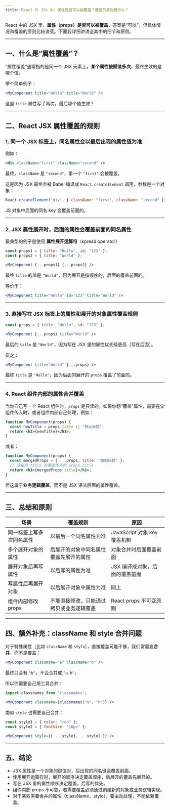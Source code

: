 ```yaml
---
title: React 的 JSX 中，属性是否可以被覆盖？覆盖的原则是什么？
---
```


React 中的 JSX 里，**属性（props）是否可以被覆盖**，答案是“可以”，但具体情况和覆盖的原则比较讲究。下面我详细讲讲这其中的细节和原则。

---

## 一、什么是“属性覆盖”？

“属性覆盖”通常指的是同一个 JSX 元素上，**某个属性被赋值多次**，最终生效的是哪个值。

举个简单例子：

```jsx
<MyComponent title="Hello" title="World" />
```

这里 `title` 属性写了两次，最后哪个值生效？

---

## 二、React JSX 属性覆盖的规则

### 1. 同一个 JSX 标签上，同名属性会以**最后出现的属性值为准**

例如：

```jsx
<div className="first" className="second" />
```

最终，`className` 是 `"second"`，第一个 `"first"` 会被覆盖。

这是因为 JSX 最终会被 Babel 编译成 `React.createElement` 调用，参数是一个对象：

```js
React.createElement('div', { className: "first", className: "second" })
```

JS 对象中后面的同名 key 会覆盖前面的。

---

### 2. JSX 属性展开时，后面的属性会覆盖前面的同名属性

最典型的例子是使用 **属性展开运算符**（spread operator）

```jsx
const props1 = { title: "Hello", id: "123" };
const props2 = { title: "World" };

<MyComponent {...props1} {...props2} />
```

最终 `title` 的值是 `"World"`，因为展开是按顺序的，后面的覆盖前面的。

等价于：

```jsx
<MyComponent title="Hello" id="123" title="World" />
```

---

### 3. 直接写在 JSX 标签上的属性和展开的对象属性覆盖规则

```jsx
const props = { title: "Hello", id: "123" };

<MyComponent {...props} title="World" />
```

最后的 `title` 是 `"World"`，因为写在 JSX 里的属性优先级更高（写在后面）。

反之：

```jsx
<MyComponent title="World" {...props} />
```

最终 `title` 是 `"Hello"`，因为后面的展开的 `props` 覆盖了前面的。

---

### 4. React 组件内部的属性合并覆盖

当你自己写一个 React 组件时，`props` 是只读的。如果你想“覆盖”属性，需要在父组件传入时，或者组件内部自己处理，例如：

```jsx
function MyComponent(props) {
  const newTitle = props.title || "默认标题";
  return <h1>{newTitle}</h1>;
}
```

或者：

```jsx
function MyComponent(props) {
  const mergedProps = { ...props, title: "强制标题" };
  // 这里的 title 会覆盖传入的 props.title
  return <h1>{mergedProps.title}</h1>;
}
```

但这属于**业务逻辑覆盖**，而不是 JSX 语法层面的属性覆盖。

---

## 三、总结和原则

| 场景           | 覆盖规则                 | 原因                     |
| ------------ | -------------------- | ---------------------- |
| 同一标签上写多次同名属性 | 以最后一个同名属性为准          | JavaScript 对象 key 覆盖机制 |
| 多个展开对象的属性    | 后展开的对象中同名属性覆盖先展开的属性  | 对象合并时后面覆盖前面            |
| 展开对象后再写属性    | 以后写的属性为准             | JSX 编译成对象，后面的覆盖前面      |
| 写属性后再展开对象    | 以后展开对象中属性为准          | 同上                     |
| 组件内部修改 props | 不能直接修改，只能通过拷贝或业务逻辑覆盖 | React props 不可变原则      |

---

## 四、额外补充：className 和 style 合并问题

对于特殊属性（比如 `className` 和 `style`），直接覆盖可能不够，我们常需要**合并**，而不是覆盖：

```jsx
<MyComponent className="a" className="b" />
```

最终只会有 `"b"`，不会合并成 `"a b"`。

所以你需要自己用工具合并：

```jsx
import classnames from 'classnames';

<MyComponent className={classnames("a", "b")} />
```

类似 `style` 也需要自己合并：

```jsx
const style1 = { color: "red" };
const style2 = { fontSize: "16px" };

<MyComponent style={{ ...style1, ...style2 }} />
```

---

## 五、结论

* JSX 属性是一个对象的键值对，后出现的同名键会覆盖前面。
* 使用展开运算符时，展开的顺序决定覆盖顺序，后展开的覆盖先展开的。
* 写在 JSX 里的属性顺序决定覆盖，后写的优先。
* 组件内部 props 不可变，若需要覆盖必须通过创建新的对象或业务逻辑实现。
* 对于某些需要合并的属性（className、style），要主动处理，不能依赖覆盖。

